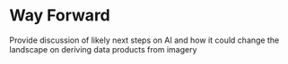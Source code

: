 # Way Forward {.unnumbered}

Provide discussion of likely next steps on AI and how it could change the landscape on deriving data products from imagery